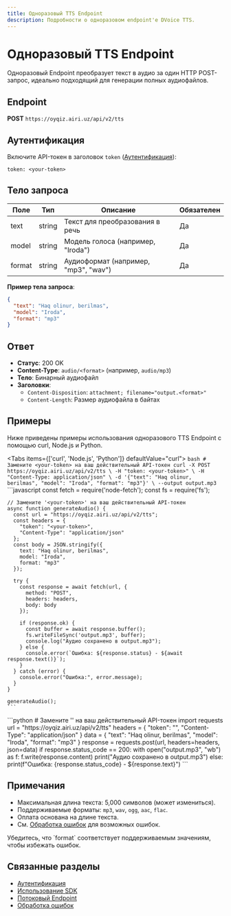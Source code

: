 ```yaml
---
title: Одноразовый TTS Endpoint
description: Подробности о одноразовом endpoint'е DVoice TTS.
---
```


# Одноразовый TTS Endpoint

Одноразовый Endpoint преобразует текст в аудио за один HTTP POST-запрос, идеально подходящий для генерации полных аудиофайлов.

## Endpoint

**POST** `https://oyqiz.airi.uz/api/v2/tts`

## Аутентификация

Включите API-токен в заголовок `token` ([Аутентификация](./2-authentication)):

```
token: <your-token>
```

## Тело запроса

| Поле   | Тип    | Описание                             | Обязателен |
| ------ | ------ | ------------------------------------ | ---------- |
| text   | string | Текст для преобразования в речь      | Да         |
| model  | string | Модель голоса (например, "Iroda")    | Да         |
| format | string | Аудиоформат (например, "mp3", "wav") | Да         |

**Пример тела запроса**:

```json
{
  "text": "Haq olinur, berilmas",
  "model": "Iroda",
  "format": "mp3"
}
```

## Ответ

- **Статус**: 200 OK
- **Content-Type**: `audio/<format>` (например, `audio/mp3`)
- **Тело**: Бинарный аудиофайл
- **Заголовки**:
  - `Content-Disposition`: `attachment; filename="output.<format>"`
  - `Content-Length`: Размер аудиофайла в байтах

## Примеры

Ниже приведены примеры использования одноразового TTS Endpoint с помощью curl, Node.js и Python.

<Tabs items={['curl', 'Node.js', 'Python']} defaultValue="curl">
  <Tab value="curl">
    ```bash
    # Замените <your-token> на ваш действительный API-токен
    curl -X POST https://oyqiz.airi.uz/api/v2/tts \
      -H "token: <your-token>" \
      -H "Content-Type: application/json" \
      -d '{"text": "Haq olinur, berilmas", "model": "Iroda", "format": "mp3"}' \
      --output output.mp3
    ```
  </Tab>
  <Tab value="Node.js">
    ```javascript
    const fetch = require('node-fetch');
    const fs = require('fs');

    // Замените '<your-token>' на ваш действительный API-токен
    async function generateAudio() {
      const url = "https://oyqiz.airi.uz/api/v2/tts";
      const headers = {
        "token": "<your-token>",
        "Content-Type": "application/json"
      };
      const body = JSON.stringify({
        text: "Haq olinur, berilmas",
        model: "Iroda",
        format: "mp3"
      });

      try {
        const response = await fetch(url, {
          method: "POST",
          headers: headers,
          body: body
        });

        if (response.ok) {
          const buffer = await response.buffer();
          fs.writeFileSync('output.mp3', buffer);
          console.log("Аудио сохранено в output.mp3");
        } else {
          console.error(`Ошибка: ${response.status} - ${await response.text()}`);
        }
      } catch (error) {
        console.error("Ошибка:", error.message);
      }
    }

    generateAudio();
    ```

  </Tab>
  <Tab value="Python">
    ```python
    # Замените '<your-token>' на ваш действительный API-токен
    import requests
    url = "https://oyqiz.airi.uz/api/v2/tts"
    headers = {
        "token": "<your-token>",
        "Content-Type": "application/json"
    }
    data = {
        "text": "Haq olinur, berilmas",
        "model": "Iroda",
        "format": "mp3"
    }
    response = requests.post(url, headers=headers, json=data)
    if response.status_code == 200:
        with open("output.mp3", "wb") as f:
            f.write(response.content)
        print("Аудио сохранено в output.mp3")
    else:
        print(f"Ошибка: {response.status_code} - ${response.text}")
    ```
  </Tab>
</Tabs>

## Примечания

- Максимальная длина текста: 5,000 символов (может измениться).
- Поддерживаемые форматы: `mp3`, `wav`, `ogg`, `aac`, `flac`.
- Оплата основана на длине текста.
- См. [Обработка ошибок](./6-errors) для возможных ошибок.

<Callout type="warning">
  Убедитесь, что `format` соответствует поддерживаемым значениям, чтобы избежать
  ошибок.
</Callout>

## Связанные разделы

- [Аутентификация](./2-authentication)
- [Использование SDK](./3-sdks)
- [Потоковый Endpoint](./5-stream)
- [Обработка ошибок](./6-errors)
